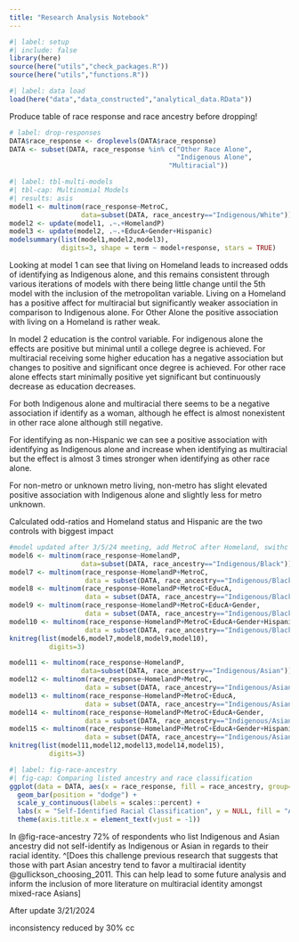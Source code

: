 ```yaml
---
title: "Research Analysis Notebook"
---
```


```r
#| label: setup
#| include: false
library(here)
source(here("utils","check_packages.R"))
source(here("utils","functions.R"))
```

```r
#| label: data load
load(here("data","data_constructed","analytical_data.RData"))
```

Produce table of race response and race ancestry before dropping!

```r
# label: drop-responses
DATA$race_response <- droplevels(DATA$race_response)
DATA <- subset(DATA, race_response %in% c("Other Race Alone", 
                                          "Indigenous Alone",
                                        "Multiracial"))
```

```r
#| label: tbl-multi-models
#| tbl-cap: Multinomial Models
#| results: asis
model1 <- multinom(race_response~MetroC,
                  data=subset(DATA, race_ancestry=="Indigenous/White"))
model2 <- update(model1, .~.+HomelandP)
model3 <- update(model2, .~.+EducA+Gender+Hispanic)
modelsummary(list(model1,model2,model3),
             digits=3, shape = term ~ model+response, stars = TRUE)
```

Looking at model 1 can see that living on Homeland leads to increased odds of identifying as Indigenous alone, and this remains consistent through various iterations of models with there being little change until the 5th model with the inclusion of the metropolitan variable. Living on a Homeland has a positive affect for multiracial but significantly weaker association in comparison to Indigenous alone. For Other Alone the positive association with living on a Homeland is rather weak.

In model 2 education is the control variable. For indigenous alone the effects are positive but minimal until a college degree is achieved. For multiracial receiving some higher education has a negative association but changes to positive and significant once degree is achieved. For other race alone effects start minimally positive yet significant but continuously decrease as education decreases.

For both Indigenous alone and multiracial there seems to be a negative association if identify as a woman, although he effect is almost nonexistent in other race alone although still negative.

For identifying as non-Hispanic we can see a positive association with identifying as Indigenous alone and increase when identifying as multiracial but the effect is almost 3 times stronger when identifying as other race alone.

For non-metro or unknown metro living, non-metro has slight elevated positive association with Indigenous alone and slightly less for metro unknown.

Calculated odd-ratios and Homeland status and Hispanic are the two controls with biggest impact

```r
#model updated after 3/5/24 meeting, add MetroC after Homeland, swithc ref group
model6 <- multinom(race_response~HomelandP,
                  data=subset(DATA, race_ancestry=="Indigenous/Black"))
model7 <- multinom(race_response~HomelandP+MetroC,
                   data = subset(DATA, race_ancestry=="Indigenous/Black"))
model8 <- multinom(race_response~HomelandP+MetroC+EducA,
                   data = subset(DATA, race_ancestry=="Indigenous/Black"))
model9 <- multinom(race_response~HomelandP+MetroC+EducA+Gender,
                   data = subset(DATA, race_ancestry=="Indigenous/Black"))
model10 <- multinom(race_response~HomelandP+MetroC+EducA+Gender+Hispanic,
                   data = subset(DATA, race_ancestry=="Indigenous/Black"))
knitreg(list(model6,model7,model8,model9,model10),
          digits=3)
```

```r
model11 <- multinom(race_response~HomelandP,
                  data=subset(DATA, race_ancestry=="Indigenous/Asian"))
model12 <- multinom(race_response~HomelandP+MetroC,
                   data = subset(DATA, race_ancestry=="Indigenous/Asian"))
model13 <- multinom(race_response~HomelandP+MetroC+EducA,
                   data = subset(DATA, race_ancestry=="Indigenous/Asian"))
model14 <- multinom(race_response~HomelandP+MetroC+EducA+Gender,
                   data = subset(DATA, race_ancestry=="Indigenous/Asian"))
model15 <- multinom(race_response~HomelandP+MetroC+EducA+Gender+Hispanic,
                   data = subset(DATA, race_ancestry=="Indigenous/Asian"))
knitreg(list(model11,model12,model13,model14,model15),
          digits=3)
```

```r
#| label: fig-race-ancestry
#| fig-cap: Comparing listed ancestry and race classification
ggplot(data = DATA, aes(x = race_response, fill = race_ancestry, group=race_ancestry, y=after_stat(prop))) + 
  geom_bar(position = "dodge") +
  scale_y_continuous(labels = scales::percent) +
  labs(x = "Self-Identified Racial Classification", y = NULL, fill = "Ancestry")+
  theme(axis.title.x = element_text(vjust = -1)) 
```

In @fig-race-ancestry 72% of respondents who list Indigenous and Asian ancestry did not self-identify as Indigenous or Asian in regards to their racial identity. \^[Does this challenge previous research that suggests that those with part Asian ancestry tend to favor a multiracial identity @gullickson_choosing_2011. This can help lead to some future analysis and inform the inclusion of more literature on multiracial identity amongst mixed-race Asians]

After update 3/21/2024

inconsistency reduced by 30% cc
